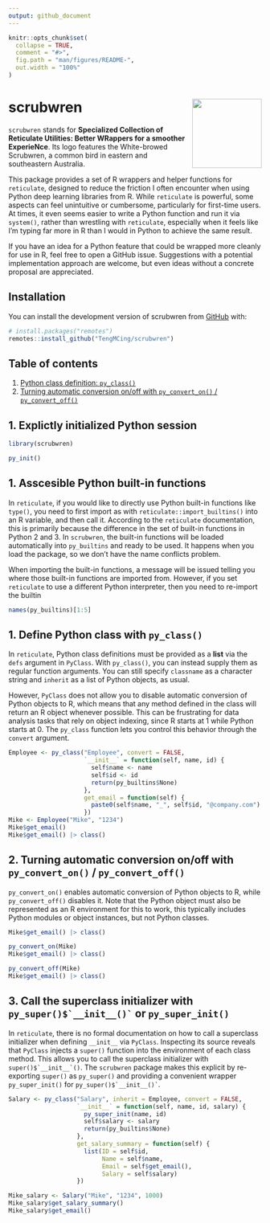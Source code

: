 ```yaml
---
output: github_document
---
```


<!-- README.md is generated from README.Rmd. Please edit that file -->

```r
knitr::opts_chunk$set(
  collapse = TRUE,
  comment = "#>",
  fig.path = "man/figures/README-",
  out.width = "100%"
)
```

# scrubwren <img src='man/figures/logo.png' align="right" height="138" />

<!-- badges: start -->
<!-- badges: end -->

`scrubwren` stands for **Specialized Collection of Reticulate Utilities: Better WRappers for a smoother ExperieNce**. Its logo features the White-browed Scrubwren, a common bird in eastern and southeastern Australia.

This package provides a set of R wrappers and helper functions for `reticulate`, designed to reduce the friction I often encounter when using Python deep learning libraries from R. While `reticulate` is powerful, some aspects can feel unintuitive or cumbersome, particularly for first-time users. At times, it even seems easier to write a Python function and run it via `system()`, rather than wrestling with `reticulate`, especially when it feels like I’m typing far more in R than I would in Python to achieve the same result.

If you have an idea for a Python feature that could be wrapped more cleanly for use in R, feel free to open a GitHub issue. Suggestions with a potential implementation approach are welcome, but even ideas without a concrete proposal are appreciated.

## Installation

You can install the development version of scrubwren from [GitHub](https://github.com/) with:

``` r
# install.packages("remotes")
remotes::install_github("TengMCing/scrubwren")
```

## Table of contents



1. [Python class definition: `py_class()`](#1-python-class-definition-py_class)
2. [Turning automatic conversion on/off with `py_convert_on()` / `py_convert_off()`](#2-turning-automatic-conversion-onoff-with-py_convert_on--py_convert_off)

## 1. Explictly initialized Python session

```r
library(scrubwren)
```


```r
py_init()
```


## 1. Asscesible Python built-in functions



In `reticulate`, if you would like to directly use Python built-in functions like `type()`, you need to first import as with `reticulate::import_builtins()` into an R variable, and then call it. According to the `reticulate` documentation, this is primarily because the difference in the set of built-in functions in Python 2 and 3. In `scrubwren`, the built-in functions will be loaded automatically into `py_builtins` and ready to be used. It happens when you load the package, so we don't have the name conflicts problem.

When importing the built-in functions, a message will be issued telling you where those built-in functions are imported from. However, if you set `reticulate` to use a different Python interpreter, then you need to re-import the builtin

```r
names(py_builtins)[1:5]
```


## 1. Define Python class with `py_class()`



In `reticulate`, Python class definitions must be provided as a **list** via the `defs` argument in `PyClass`. With `py_class()`, you can instead supply them as regular function arguments. You can still specify `classname` as a character string and `inherit` as a list of Python objects, as usual. 

However, `PyClass` does not allow you to disable automatic conversion of Python objects to R, which means that any method defined in the class will return an R object whenever possible. This can be frustrating for data analysis tasks that rely on object indexing, since R starts at 1 while Python starts at 0. The `py_class` function lets you control this behavior through the `convert` argument.


```r
Employee <- py_class("Employee", convert = FALSE,
                     `__init__` = function(self, name, id) {
                       self$name <- name
                       self$id <- id
                       return(py_builtins$None)
                     },
                     get_email = function(self) {
                       paste0(self$name, "_", self$id, "@company.com")
                     })
Mike <- Employee("Mike", "1234")
Mike$get_email()
Mike$get_email() |> class()
```


## 2. Turning automatic conversion on/off with `py_convert_on()` / `py_convert_off()` {#py-convert}

`py_convert_on()` enables automatic conversion of Python objects to R, while `py_convert_off()` disables it. Note that the Python object must also be represented as an R environment for this to work, this typically includes Python modules or object instances, but not Python classes.

```r
Mike$get_email() |> class()

py_convert_on(Mike)
Mike$get_email() |> class()

py_convert_off(Mike)
Mike$get_email() |> class()
```



## 3. Call the superclass initializer with `` py_super()$`__init__()` `` or `py_super_init()`

In `reticulate`, there is no formal documentation on how to call a superclass initializer when defining `__init__` via `PyClass`. Inspecting its source reveals that `PyClass` injects a `super()` function into the environment of each class method. This allows you to call the superclass initializer with ``super()$`__init__`()``. The `scrubwren` package makes this explicit by re-exporting `super()` as `py_super()` and providing a convenient wrapper `py_super_init()` for `` py_super()$`__init__()` ``.


```r
Salary <- py_class("Salary", inherit = Employee, convert = FALSE,
                   `__init__` = function(self, name, id, salary) {
                     py_super_init(name, id)
                     self$salary <- salary
                     return(py_builtins$None)
                   },
                   get_salary_summary = function(self) {
                     list(ID = self$id,
                          Name = self$name,
                          Email = self$get_email(),
                          Salary = self$salary)
                   })

Mike_salary <- Salary("Mike", "1234", 1000)
Mike_salary$get_salary_summary()
Mike_salary$get_email()
```

